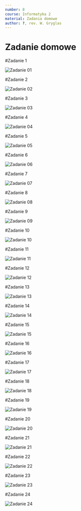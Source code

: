 ```yaml
---
number: 8
course: Informatyka 2
material: Zadania domowe
author: ?, rev. W. Gryglas
---
```


# Zadanie domowe

#Zadanie 1

![](figures/info2/homework/zad-01.png "Zadanie 01")

#Zadanie 2

![](figures/info2/homework/zad-02.png "Zadanie 02")

#Zadanie 3

![](figures/info2/homework/zad-03.png "Zadanie 03")

#Zadanie 4

![](figures/info2/homework/zad-04.png "Zadanie 04")

#Zadanie 5

![](figures/info2/homework/zad-05.png "Zadanie 05")

#Zadanie 6

![](figures/info2/homework/zad-06.png "Zadanie 06")

#Zadanie 7

![](figures/info2/homework/zad-07.png "Zadanie 07")

#Zadanie 8

![](figures/info2/homework/zad-08.png "Zadanie 08")

#Zadanie 9

![](figures/info2/homework/zad-09.png "Zadanie 09")

#Zadanie 10

![](figures/info2/homework/zad-10.png "Zadanie 10")

#Zadanie 11

![](figures/info2/homework/zad-11.png "Zadanie 11")

#Zadanie 12

![](figures/info2/homework/zad-12.png "Zadanie 12")

#Zadanie 13

![](figures/info2/homework/zad-13.png "Zadanie 13")

#Zadanie 14

![](figures/info2/homework/zad-14.png "Zadanie 14")

#Zadanie 15

![](figures/info2/homework/zad-15.png "Zadanie 15")

#Zadanie 16

![](figures/info2/homework/zad-16.png "Zadanie 16")

#Zadanie 17

![](figures/info2/homework/zad-17.png "Zadanie 17")

#Zadanie 18

![](figures/info2/homework/zad-18.png "Zadanie 18")

#Zadanie 19

![](figures/info2/homework/zad-19.png "Zadanie 19")

#Zadanie 20

![](figures/info2/homework/zad-20.png "Zadanie 20")

#Zadanie 21

![](figures/info2/homework/zad-21.png "Zadanie 21")

#Zadanie 22

![](figures/info2/homework/zad-22.png "Zadanie 22")

#Zadanie 23

![](figures/info2/homework/zad-23.png "Zadanie 23")

#Zadanie 24

![](figures/info2/homework/zad-24.png "Zadanie 24")

